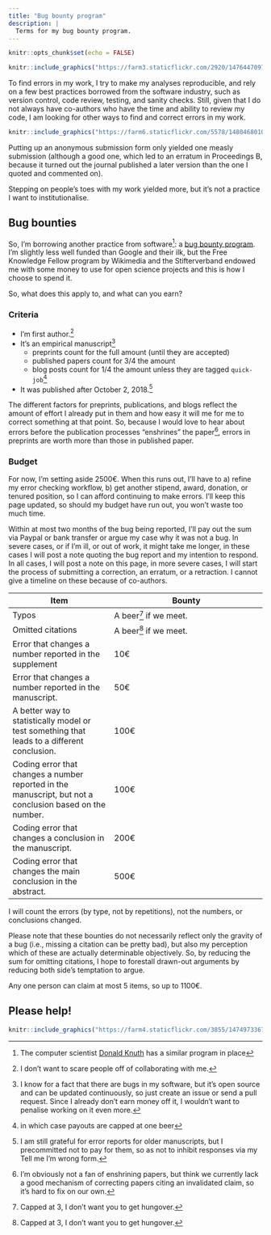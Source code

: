 ```yaml
---
title: "Bug bounty program"
description: |
  Terms for my bug bounty program.
---
```


```r
knitr::opts_chunk$set(echo = FALSE)
```



```r
knitr::include_graphics("https://farm3.staticflickr.com/2920/14764470974_92473042b4_o_d.jpg")
```

To find errors in my work, I try to make my analyses  reproducible, and rely on a few
best practices borrowed from the software industry, such as version control, code
review, testing, and sanity checks. Still, given that I do not always have co-authors who
have the time and ability to review my code, I am looking for other ways to
find and correct errors in my work.

<aside>
```r
knitr::include_graphics("https://farm6.staticflickr.com/5578/14804680103_c8d5ef8ef0_o_d.jpg")
```
</aside>

Putting up an anonymous submission form only yielded one measly submission (although a
good one, which led to an erratum in Proceedings B, because it turned out the journal
published a later version than the one I quoted and commented on).

Stepping on people's toes with my work yielded more, but it's not a practice I want to
institutionalise.

## Bug bounties
So, I'm borrowing another practice from software^[The computer scientist [Donald Knuth](https://en.wikipedia.org/wiki/Knuth_reward_check) has a similar program in place]: a [bug bounty program](https://en.wikipedia.org/wiki/Bug_bounty_program). I'm slightly less well funded than Google and their ilk, but the Free Knowledge Fellow program by Wikimedia and the Stifterverband endowed me with some money to use for open science projects and this is how I choose to spend it.

So, what does this apply to, and what can you earn? 

### Criteria
- I'm first author.^[I don't want to scare people off of collaborating with me.]
- It's an empirical manuscript^[I know for a fact that there are bugs in my software, but it's open source and can be updated continuously, so just create an issue or send a pull request. Since I already don't earn money off it, I wouldn't want to penalise working on it even more.]
  - preprints count for the full amount (until they are accepted)
  - published papers count for 3/4 the amount
  - blog posts count for 1/4 the amount unless they are tagged `quick-job`^[in which case payouts are capped at one beer]
- It was published after October 2, 2018.^[I am still grateful for error reports for older manuscripts, but I precommitted not to pay for them, so as not to inhibit responses via my Tell me I'm wrong form.]

The different factors for preprints, publications, and blogs reflect the amount of 
effort I already put in them and how easy it will me for me to correct something
at that point. So, because I would love to hear about errors before the publication
processes "enshrines" the paper^[I'm obviously not a fan of enshrining papers, but think we currently
lack a good mechanism of correcting papers citing an invalidated claim, so it's hard
to fix on our own.], errors in preprints are worth more than those in published paper.

### Budget
For now, I'm setting aside 2500€. When this runs out, I'll have to a) refine my
error checking workflow, b) get another stipend, award, donation, or tenured position, so
I can afford continuing to make errors. I'll keep this page updated, so should my
budget have run out, you won't waste too much time.

Within at most two months of the bug being reported, I'll pay out the sum via Paypal or bank transfer
or argue my case why it was not a bug. In severe cases, or if I'm ill, or out of work, it might take me longer, in these
cases I will post a note quoting the bug report and my intention to respond. In all
cases, I will post a note on this page, in more severe cases, I will start the process of
submitting a correction, an erratum, or a retraction. I cannot give a timeline on these
because of co-authors.

<div class="l-page-outset">
| Item | Bounty |
| ---- | ------ |
| Typos | A beer^[Capped at 3, I don't want you to get hungover.] if we meet. |
| Omitted citations | A beer^[Capped at 3, I don't want you to get hungover.] if we meet. |
| Error that changes a number reported in the supplement | 10€ |
| Error that changes a number reported in the manuscript. | 50€ |
| A better way to statistically model or test something that leads to a different conclusion. | 100€ |
| Coding error that changes a number reported in the manuscript, but not a conclusion based on the number. | 100€ |
| Coding error that changes a conclusion in the manuscript. | 200€ |
| Coding error that changes the main conclusion in the abstract. | 500€ |
</div>

I will count the errors (by type, not by repetitions), not the numbers, or conclusions changed.

Please note that these bounties do not necessarily reflect only the gravity of a bug (i.e., missing a citation
can be pretty bad), but also my perception which of these are actually determinable objectively. So, by reducing
the sum for omitting citations, I hope to forestall drawn-out arguments by reducing both side's temptation to 
argue.

Any one person can claim at most 5 items, so up to 1100€.

## Please help!

```r
knitr::include_graphics("https://farm4.staticflickr.com/3855/14749733671_e759258f78_o_d.jpg")
```
